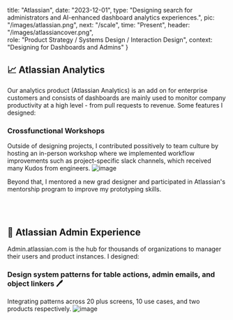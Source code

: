 
  title: "Atlassian",
  date: "2023-12-01",
  type: "Designing search for administrators and AI-enhanced dashboard analytics experiences.",
  pic: "/images/atlassian.png",
  next: "/scale",
  time: "Present",
  header: "/images/atlassiancover.png",   
  role: "Product Strategy / Systems Design / Interaction Design",
  context: "Designing for Dashboards and Admins"
}


## 📈 Atlassian Analytics 

Our analytics product (Atlassian Analytics) is an add on for enterprise customers and consists of dashboards are mainly used to monitor company productivity at a high level - from pull requests to revenue. Some features I designed: 
<Row content1="<h3>AI-gen SQLite Custom Formulas ✨</h3><em><h4><a href='https://read.cv/connieliu/ai-customformula'>Case study</a> (password in resume!)</h4></em><p>Led to 11% increase in accuracy, AI-generated represented 23% of all custom formulas created, and increased overall custom formula creation.</p>" 
content2="<img src = '/atlassian/AI_formula.gif' />"
/>

<Row content1="<h3>Custom dashboard templates 📊 </h3> <em><h4><a href='https://read.cv/connieliu/custom-template'>Case study</a> (password in resume!)</h4></em><p>Making it easier to reuse company-specific dashboards to increase overall dashboard MAU.</p>" 
content2="<img src = '/atlassian/customtemp.png' />"
/>

<Row content1="<h3>Generative AI Research 🔬 </h3><p>Investigated users' receptions to Chart Insights and Dashboard Insights (concept) which received recognition from Head of Product and impacted the Rovo AI team's roadmap.</p>" 
content2="<img src = '/atlassian/genai.png' />"
/>

### Crossfunctional Workshops 

Outside of designing projects, I contributed possitively to team culture by hosting an in-person workshop where we implemented workflow improvements such as project-specific slack channels, which received many Kudos from engineers.
![image](/atlassian/workshop.png)

Beyond that, I mentored a new grad designer and participated in Atlassian's mentorship program to improve my prototyping skills. 

<br />
<br />


## 👤 Atlassian Admin Experience

Admin.atlassian.com is the hub for thousands of organizations to manager their users and product instances. I designed:
<Row content1="<h3>A search experience and vision for thousands of administrators 🔍</h3><em><h4><a href='https://community.atlassian.com/t5/Atlassian-Platform-articles/Introducing-Atlassian-Administration-Search-Find-Settings-Faster/ba-p/2778798'>Announcement</a></h4></em><p>Designed feature that doubled the rate of successful searches.</p>" 
content2="<img src = '/atlassian/search.gif'  autoplay loop />"
/>
<br />

### Design system patterns for table actions, admin emails, and object linkers 🖊️
Integrating patterns across 20 plus screens, 10 use cases, and two products respectively.
![image](/atlassian/designsystem.png)
<br />

<Row content1="<h3>Designing complex flows to unblock datacenter to cloud migration ☁️</h3><p>End to end project touching three different product surfaces spanning two other teams and timezones to solve a key blocker for enterprise companies.</p>" 
content2="<img src = '/atlassian/flow.png' />"
/>
